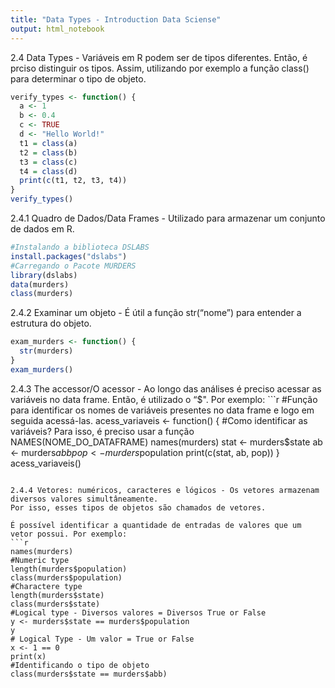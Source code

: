 ```yaml
---
title: "Data Types - Introduction Data Sciense"
output: html_notebook
---
```


2.4 Data Types - Variáveis em R podem ser de tipos diferentes. Então, é prciso distinguir os tipos. Assim, utilizando por exemplo a função class() para determinar o tipo de objeto.
```r
verify_types <- function() {
  a <- 1
  b <- 0.4
  c <- TRUE
  d <- "Hello World!"
  t1 = class(a)
  t2 = class(b)
  t3 = class(c)
  t4 = class(d)
  print(c(t1, t2, t3, t4))
}
verify_types()
```

2.4.1 Quadro de Dados/Data Frames - Utilizado para armazenar um conjunto de dados em R.
```r
#Instalando a biblioteca DSLABS
install.packages("dslabs")
#Carregando o Pacote MURDERS
library(dslabs)
data(murders)
class(murders)
```

2.4.2 Examinar um objeto - É útil a função str("nome") para entender a estrutura do objeto.
```r
exam_murders <- function() {
  str(murders)
}
exam_murders()
```

2.4.3 The accessor/O acessor  - Ao longo das análises é preciso acessar as variáveis no data frame. Então, é utilizado o "$". Por exemplo:
```r
#Função para identificar os nomes de variáveis presentes no data frame e logo em seguida acessá-las.
acess_variaveis <- function() {
  #Como identificar as variáveis? Para isso, é preciso   usar a função NAMES(NOME_DO_DATAFRAME)
  names(murders)
  stat <- murders$state
  ab <- murders$abb
  pop <- murders$population
  print(c(stat, ab, pop))
}
acess_variaveis()
```
 
2.4.4 Vetores: numéricos, caracteres e lógicos - Os vetores armazenam diversos valores simultâneamente.
Por isso, esses tipos de objetos são chamados de vetores.

É possível identificar a quantidade de entradas de valores que um vetor possui. Por exemplo:
```r
names(murders)
#Numeric type
length(murders$population)
class(murders$population)
#Charactere type
length(murders$state)
class(murders$state)
#Logical type - Diversos valores = Diversos True or False
y <- murders$state == murders$population
y
# Logical Type - Um valor = True or False
x <- 1 == 0
print(x)
#Identificando o tipo de objeto
class(murders$state == murders$abb)
```
